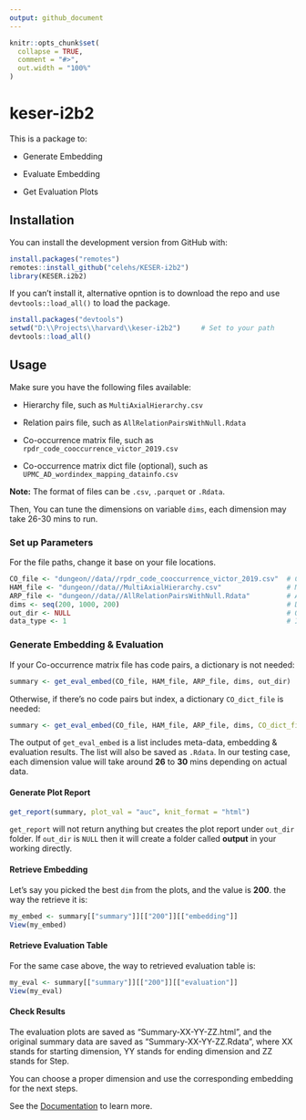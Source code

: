 ```yaml
---
output: github_document
---
```


<!-- README.md is generated from README.Rmd. Please edit that file -->

```r
knitr::opts_chunk$set(
  collapse = TRUE,
  comment = "#>",
  out.width = "100%"
)
```

# keser-i2b2

This is a package to:

* Generate Embedding

* Evaluate Embedding

* Get Evaluation Plots

## Installation

You can install the development version from GitHub with:

``` r
install.packages("remotes")
remotes::install_github("celehs/KESER-i2b2")
library(KESER.i2b2)
```

If you can't install it, alternative opntion is to download the repo and use `devtools::load_all()` to load the package. 

``` r
install.packages("devtools")
setwd("D:\\Projects\\harvard\\keser-i2b2")     # Set to your path
devtools::load_all()    
```

## Usage

Make sure you have the following files available:

* Hierarchy file, such as `MultiAxialHierarchy.csv`

* Relation pairs file, such as `AllRelationPairsWithNull.Rdata`

* Co-occurrence matrix file, such as `rpdr_code_cooccurrence_victor_2019.csv`

* Co-occurrence matrix dict file (optional), such as `UPMC_AD_wordindex_mapping_datainfo.csv`

**Note:** The format of files can be `.csv`, `.parquet` or `.Rdata`. 

Then, You can tune the dimensions on variable `dims`, each dimension may take 26-30 mins to run. 

### Set up Parameters

For the file paths, change it base on your file locations.

```r
CO_file <- "dungeon//data//rpdr_code_cooccurrence_victor_2019.csv"  # Co-occurrence File: .csv/.parquet/.Rdata
HAM_file <- "dungeon//data//MultiAxialHierarchy.csv"                # Multi-axial Hierarchy File: .csv/.parquet/.Rdata  
ARP_file <- "dungeon//data//AllRelationPairsWithNull.Rdata"         # All Relation Pairs File: .csv/.parquet/.Rdata  
dims <- seq(200, 1000, 200)                                         # Dimension Setting
out_dir <- NULL                                                     # Output folder setting -  If NULL All Outputs Will Be At: working_dir/output
data_type <- 1                                                      # Input Data Type Setting, Codi Only:1, Codi & CUI: 2 
```


### Generate Embedding & Evaluation

If your Co-occurrence matrix file has code pairs, a dictionary is not needed:

```r
summary <- get_eval_embed(CO_file, HAM_file, ARP_file, dims, out_dir)
```

Otherwise, if there's no code pairs but index, a dictionary `CO_dict_file` is needed: 

```r
summary <- get_eval_embed(CO_file, HAM_file, ARP_file, dims, CO_dict_file = "UPMC_AD_wordindex_mapping_datainfo.csv", out_dir)    # Replace your dict file here 
```

The output of `get_eval_embed` is a list includes meta-data, embedding & evaluation results. The list will also be saved as `.Rdata`. In our testing case, each dimension value will take around **26** to **30** mins depending on actual data. 

#### Generate Plot Report

```r
get_report(summary, plot_val = "auc", knit_format = "html")
```

`get_report` will not return anything but creates the plot report under `out_dir` folder. If `out_dir` is ``NULL`` then it will create a folder called **output** in your working directly.

#### Retrieve Embedding

Let's say you picked the best `dim` from the plots, and the value is **200**. the way the retrieve it is:

```r
my_embed <- summary[["summary"]][["200"]][["embedding"]]
View(my_embed)
```

#### Retrieve Evaluation Table

For the same case above, the way to retrieved evaluation table is:

```r
my_eval <- summary[["summary"]][["200"]][["evaluation"]]
View(my_eval)
```

#### Check Results

The evaluation plots are saved as "Summary-XX-YY-ZZ.html", and the original summary data are saved as "Summary-XX-YY-ZZ.Rdata", where XX stands for starting dimension, YY stands for ending dimension and ZZ stands for Step. 

You can choose a proper dimension and use the corresponding embedding for the next steps.



See the [Documentation](https://celehs.github.io/KESER-i2b2/) to learn more.

